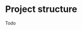 
<MetaTags 
  title="Tuono - Routing"
  canonical="https://tuono.dev/documentation/routing"
/>


<Breadcrumbs>
  <Element label="Routing" href="/documentation/routing" />
  <Element label="Project structure" />
</Breadcrumbs>

# Project structure

Todo

